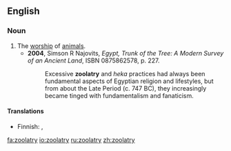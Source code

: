 ==English==
{{wikipedia|Animal worship}}

===Noun===
{{en-noun|-}}

# The [[worship]] of [[animal]]s.
#*'''2004''', Simson R Najovits, ''Egypt, Trunk of the Tree: A Modern Survey of an Ancient Land'', ISBN 0875862578, p. 227.
#*:Excessive '''zoolatry''' and ''heka'' practices had always been fundamental aspects of Egyptian religion and lifestyles, but from about the Late Period (c. 747 BC), they increasingly became tinged with fundamentalism and fanaticism.

====Translations====
{{top}}
* Finnish: {{t|fi|eläintenpalvonta}}, {{t|fi|zoolatria}}
[[fa:zoolatry]]
[[io:zoolatry]]
[[ru:zoolatry]]
[[zh:zoolatry]]